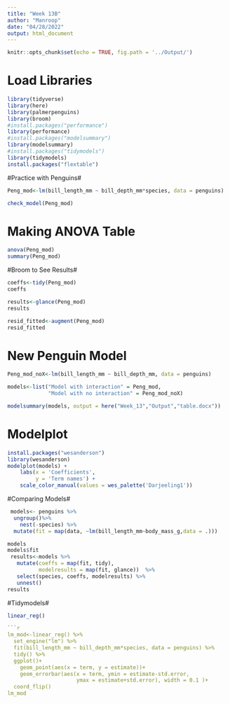 ```yaml
---
title: "Week 13B"
author: "Manroop"
date: "04/28/2022"
output: html_document
---
```


```r
knitr::opts_chunk$set(echo = TRUE, fig.path = '../Output/')
```

# Load Libraries # 
```r
library(tidyverse)
library(here)
library(palmerpenguins)
library(broom)
#install.packages("performance")
library(performance)
#install.packages("modelsummary")
library(modelsummary)
#install.packages("tidymodels")
library(tidymodels)
install.packages("flextable")
```

#Practice with Penguins#
```r
Peng_mod<-lm(bill_length_mm ~ bill_depth_mm*species, data = penguins)
```
```r
check_model(Peng_mod) 
``` 
# Making ANOVA Table # 
```r
anova(Peng_mod)
summary(Peng_mod)
```
#Broom to See Results#
```r
coeffs<-tidy(Peng_mod) 
coeffs

results<-glance(Peng_mod) 
results

resid_fitted<-augment(Peng_mod)
resid_fitted
```

# New Penguin Model #
```r
Peng_mod_noX<-lm(bill_length_mm ~ bill_depth_mm, data = penguins)

models<-list("Model with interaction" = Peng_mod,
             "Model with no interaction" = Peng_mod_noX)

modelsummary(models, output = here("Week_13","Output","table.docx"))
```

# Modelplot #
```r
install.packages("wesanderson")
library(wesanderson)
modelplot(models) +
    labs(x = 'Coefficients', 
         y = 'Term names') +
    scale_color_manual(values = wes_palette('Darjeeling1'))
```

#Comparing Models#
```r
 models<- penguins %>%
  ungroup()%>% 
    nest(-species) %>%  
  mutate(fit = map(data, ~lm(bill_length_mm~body_mass_g,data = .)))

models
models$fit 
 results<-models %>%
   mutate(coeffs = map(fit, tidy),
          modelresults = map(fit, glance))  %>% 
   select(species, coeffs, modelresults) %>% 
   unnest() 
results 
```

#Tidymodels#
```r
linear_reg() 

```r
lm_mod<-linear_reg() %>%
  set_engine("lm") %>%
  fit(bill_length_mm ~ bill_depth_mm*species, data = penguins) %>%  
  tidy() %>% 
  ggplot()+
    geom_point(aes(x = term, y = estimate))+
    geom_errorbar(aes(x = term, ymin = estimate-std.error,
                      ymax = estimate+std.error), width = 0.1 )+
  coord_flip()
lm_mod
```

